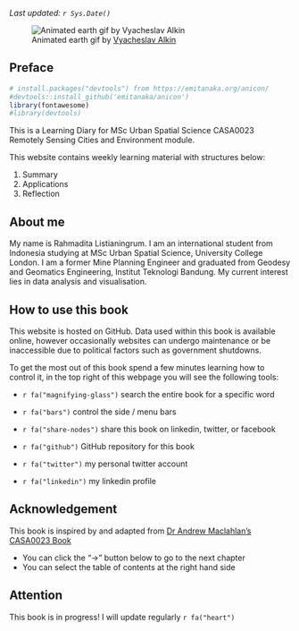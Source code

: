 
*Last updated: `r Sys.Date()`*

![Animated earth gif by  [Vyacheslav Alkin](https://dribbble.com/shots/1697702-Earth-Gif/attachments/8937978?mode=media)](https://cdn.dribbble.com/users/324419/screenshots/1697702/media/354bfc3424f2c61ae837bf03ad4bc821.gif)

## Preface {.unnumbered}

```r
# install.packages("devtools") from https://emitanaka.org/anicon/
#devtools::install_github('emitanaka/anicon')
library(fontawesome)
#library(devtools)
```

This is a Learning Diary for MSc Urban Spatial Science CASA0023 Remotely Sensing Cities and Environment module.

This website contains weekly learning material with structures below:

1.  Summary
2.  Applications
3.  Reflection

## About me {.unnumbered}

My name is Rahmadita Listianingrum. I am an international student from Indonesia studying at MSc Urban Spatial Science, University College London. I am a former Mine Planning Engineer and graduated from Geodesy and Geomatics Engineering, Institut Teknologi Bandung. My current interest lies in data analysis and visualisation.

## How to use this book

This website is hosted on GitHub. Data used within this book is available online, however occasionally websites can undergo maintenance or be inaccessible due to political factors such as government shutdowns.

To get the most out of this book spend a few minutes learning how to control it, in the top right of this webpage you will see the following tools:

<link rel="stylesheet" href="font-awesome-animation.min.css">

-   `r fa("magnifying-glass")` search the entire book for a specific word

-   `r fa("bars")` control the side / menu bars

-   `r fa("share-nodes")` share this book on linkedin, twitter, or facebook

-   `r fa("github")` GitHub repository for this book

-   `r fa("twitter")` my personal twitter account

-   `r fa("linkedin")` my linkedin profile

::: {.callout-note}
## Acknowledgement
This book is inspired by and adapted from [Dr Andrew Maclahlan's CASA0023 Book](https://andrewmaclachlan.github.io/CASA0023/)
:::

::: {.callout-tip}
- You can click the "->" button below to go to the next chapter
- You can select the table of contents at the right hand side
:::

::: {.callout-warning}
## Attention
This book is in progress! I will update regularly `r fa("heart")`
:::